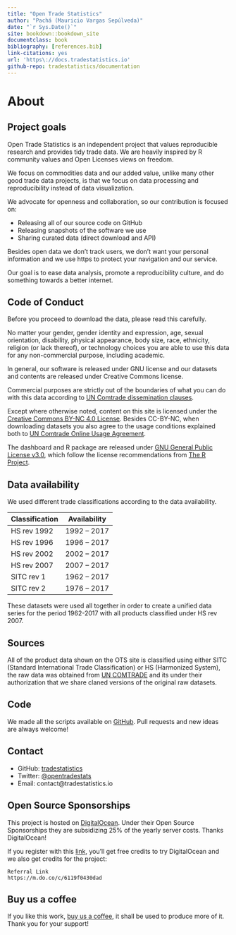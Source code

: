 ```yaml
--- 
title: "Open Trade Statistics"
author: "Pachá (Mauricio Vargas Sepúlveda)"
date: "`r Sys.Date()`"
site: bookdown::bookdown_site
documentclass: book
bibliography: [references.bib]
link-citations: yes
url: 'https\://docs.tradestatistics.io'
github-repo: tradestatistics/documentation
---
```


# About

## Project goals

Open Trade Statistics is an independent project that values reproducible research and provides tidy trade data. We are heavily inspired by R community values and Open Licenses views on freedom.

We focus on commodities data and our added value, unlike many other good trade data projects, is that we focus on data processing and reproducibility instead of data visualization.

We advocate for openness and collaboration, so our contribution is focused on:

* Releasing all of our source code on GitHub
* Releasing snapshots of the software we use
* Sharing curated data (direct download and API)

Besides open data we don't track users, we don't want your personal information and we use https to protect your navigation and our service.

Our goal is to ease data analysis, promote a reproducibility culture, and do something towards a better internet.

## Code of Conduct

Before you proceed to download the data, please read this carefully.

No matter your gender, gender identity and expression, age, sexual orientation, disability, physical appearance, body size, race, ethnicity, religion (or lack thereof), or technology choices you are able to use this data for any non-commercial purpose, including academic.

In general, our software is released under GNU license and our datasets and contents are released under Creative Commons license.

Commercial purposes are strictly out of the boundaries of what you can do with this data according to [UN Comtrade dissemination clauses](https://comtrade.un.org/db/help/PolicyOnUseAndRedissemination.pdf).

Except where otherwise noted, content on this site is licensed under the [Creative Commons BY-NC 4.0 License](https://creativecommons.org/licenses/by-nc/4.0/). Besides CC-BY-NC, when downloading datasets you also agree to the usage conditions explained both to [UN Comtrade Online Usage Agreement](https://comtrade.un.org/db/help/licenseagreement.aspx).

The dashboard and R package are released under [GNU General Public License v3.0](https://www.gnu.org/licenses/gpl-3.0.en.html), which follow the license recommendations from [The R Project](https://www.r-project.org/Licenses/).

## Data availability

We used different trade classifications according to the data availability.

|Classification |Availability|
|---------------|------------|
|HS rev 1992    |1992 – 2017 |
|HS rev 1996    |1996 – 2017 |
|HS rev 2002    |2002 – 2017 |
|HS rev 2007    |2007 – 2017 |
|SITC rev 1     |1962 – 2017 |
|SITC rev 2     |1976 – 2017 |

These datasets were used all together in order to create a unified data series for the period 1962-2017 with all products classified under HS rev 2007.

## Sources

All of the product data shown on the OTS site is classified using either SITC (Standard International Trade Classification) or HS (Harmonized System), the raw data was obtained from [UN COMTRADE](http://comtrade.un.org/) and its under their authorization that we share claned versions of the original raw datasets.

## Code

We made all the scripts available on [GitHub](https://github.com/tradestatistics). Pull requests and new ideas are always welcome!

## Contact

* GitHub: [tradestatistics](https://github.com/tradestatistics)
* Twitter: [\@opentradestats](https://twitter.com/opentradestats)
* Email: contact@tradestatistics.io

## Open Source Sponsorships

This project is hosted on [DigitalOcean](https://digitalocean.com). Under their Open Source Sponsorships they are subsidizing 25% of the yearly server costs. Thanks DigitalOcean!

If you register with this [link](https://m.do.co/c/6119f0430dad), you'll get free credits to try DigitalOcean and we also get credits for the project:

```
Referral Link
https://m.do.co/c/6119f0430dad
```

## Buy us a coffee

If you like this work, [buy us a coffee](https://www.buymeacoffee.com/pacha), it shall be used to produce more of it. Thank you for your support!

